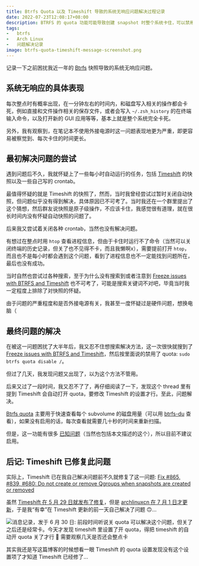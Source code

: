 ```yaml
---
title: Btrfs Quota 以及 Timeshift 导致的系统无响应问题解决过程记录
date: 2022-07-23T12:08:17+08:00
description: BTRFS 的 quota 功能可能导致创建 snapshot 时整个系统卡住，可以禁用 quota 来修复这一问题。
tags:
-   btrfs
-   Arch Linux
-   问题解决记录
image: btrfs-quota-timeshift-message-screenshot.png
---
```


记录一下之前困扰我近一年的 [Btrfs](https://wiki.archlinux.org/title/Btrfs) 快照导致的系统无响应问题。

<Excerpt />

## 系统无响应的具体表现

每次整点时有概率出现，在一分钟左右的时间内，和磁盘写入相关的操作都会卡死，例如直接和文件操作相关的保存文件，或者会写入 `~/.zsh_history` 的在终端输入命令，以及打开新的 GUI 应用等等，基本上就是整个系统完全卡死。

另外，我有观察到，在笔记本不使用外接电源时这一问题表现地更为严重，即更容易被察觉到、每次卡住的时间更长。

## 最初解决问题的尝试

遇到问题后不久，我就怀疑上了一些每小时自动运行的任务，包括 [Timeshift](https://github.com/linuxmint/timeshift) 的快照以及一些自己写的 crontab。

最值得怀疑的就是 Timeshift 的快照了，然而，当时我曾经尝试过暂时关闭自动快照，但问题似乎没有得到解决，具体原因已不可考了。当时我还在一个群里提出了这个猜想，然后群友说快照是原子级操作，不应该卡住，我感觉很有道理，就在很长时间内没有怀疑自动快照的问题了。

后来我又尝试着关闭各种 crontab，当然也没有解决问题。

有想过在整点时用 `htop` 查看进程信息，但由于卡住时运行不了命令（当然可以关闭终端的历史记录，但关了也不见得不卡，而且我懒啊x），需要提前打开 `htop`，而且也不是每小时都会遇到这个问题，看到了进程信息也不一定能找到问题所在，最后也没有成功。

当时自然也尝试过各种搜索，至于为什么没有搜索到或者注意到 [Freeze issues with BTRFS and Timeshift](https://forum.manjaro.org/t/freeze-issues-with-btrfs-and-timeshift/22005) 也不可考了，可能是搜索关键词不对吧，毕竟当时我一定程度上排除了对快照的怀疑。

由于问题的严重程度和是否外接电源有关，我甚至一度怀疑过是硬件问题，想换电脑（

## 最终问题的解决

在被这一问题困扰了大半年后，我又忍不住想搜索解决方法，这一次很快就搜到了 [Freeze issues with BTRFS and Timeshift](https://forum.manjaro.org/t/freeze-issues-with-btrfs-and-timeshift/22005)，然后按里面说的禁用了 quota: `sudo btrfs quota disable /`。

但过了几天，我发现问题又出现了，以为这个方法不管用。

后来又过了一段时间，我又忍不了了，再仔细阅读了一下，发现这个 thread 里有提到 Timeshift 会自动打开 quota，要修改 Timeshift 的设置才行。至此，问题解决。

<Card title="关于 Brtfs Quota">

[Btrfs quota](https://wiki.archlinux.org/title/Btrfs#Quota) 主要用于快速查看每个 subvolume 的磁盘用量（可以用 [btrfs-du](https://github.com/nachoparker/btrfs-du) 查看），如果没有启用的话，每次查看就需要几十秒的时间来重新扫描。

但是，这一功能有很多 [已知问题](https://btrfs.wiki.kernel.org/index.php/Quota_support#Known_issues)（当然也包括本文描述的这个），所以目前不建议启用。

</Card>

## 后记: Timeshift 已修复此问题

实际上，Timeshift 已在我自己解决问题前不久就修复了这一问题: [Fix #865, #839, #680: Do not create or remove Qgroups when snapshots are created or removed](https://github.com/linuxmint/timeshift/commit/8d77b18fe7b725c11baefe721633561d755b3630)

虽然 [Timeshift 在 5 月 29 日就发布了修复](https://github.com/linuxmint/timeshift/releases/tag/v22.06.1)，但是 [archlinuxcn 在 7 月 1 日才更新](https://github.com/archlinuxcn/repo/commits/master/archlinuxcn/timeshift)，于是我“有幸”在 Timeshift 更新的前一天自己解决了问题 🙃...

![消息记录，发于 6 月 30 日: 前段时间听说关 quota 可以解决这个问题，但关了之后还是经常卡。今天才发现 timeshift 里设置了开 quota，得把 timeshift 的自动开 quota 关了才行 🌚 需要观察几天是否还会整点卡](btrfs-quota-timeshift-message-screenshot.png)

其实我还是写这篇博客的时候想看一眼 Timeshift 的 quota 设置发现没有这个设置项了才知道 Timeshift 已经修了...
